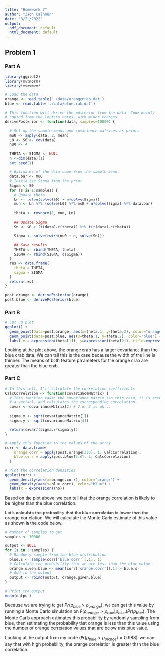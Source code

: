 ```yaml
---
title: "Homework 7"
author: "Zach Calhoun"
date: "3/21/2022"
output:
  pdf_document: default
  html_document: default
---
```


## Problem 1

### Part A
```r
library(ggplot2)
library(mvtnorm)
library(monomvn)
```

```r
# Load the data
orange <- read.table('./data/orangecrab.dat')
blue <- read.table('./data/bluecrab.dat')

# This function will derive the posterior from the data. Code mainly
# copied from the lecture notes, with minor changes.
derivePosterior <- function(data, samples=10000) {
  
  # Set up the sample means and covariance matrices as priors
  mu0 <- apply(data, 2, mean)
  L0 <- S0 <- cov(data)
  nu0 <- 4
  
  THETA <- SIGMA <- NULL
  n <-dim(data)[1]
  set.seed(1)
  
  # Estimates of the data come from the sample mean.
  data.bar <- mu0
  # Initialize Sigma from the prior
  Sigma <- S0
  for (s in 1:samples) {
    # Update theta
    Ln <- solve(solve(L0) + n*solve(Sigma))
    mun <- Ln %*% (solve(L0) %*% mu0 + n*solve(Sigma) %*% data.bar)
    
    theta <- rmvnorm(1, mun, Ln)
    
    ## Update Sigma
    Sn <- S0 + (t(data)-c(theta)) %*% t(t(data)-c(theta))
    
    Sigma <- solve(rwish(nu0 + n, solve(Sn)))
    
    ## Save results
    THETA <- rbind(THETA, theta)
    SIGMA <- rbind(SIGMA, c(Sigma))
  }
  res <- data.frame(
    theta = THETA,
    sigma = SIGMA
  )
  return(res)
}

post.orange <- derivePosterior(orange)
post.blue <- derivePosterior(blue)
```

### Part B
```r
# Set up plot
ggplot() +
  geom_point(data=post.orange, aes(x=theta.1, y=theta.2), color="orange") +
  geom_point(data=post.blue, aes(x=theta.1, y=theta.2), color="blue") +
  labs( x = expression(theta[1]), y=expression(theta[2]), title=expression(theta ~ "for orange and blue datasets"))

```

Looking at the plot above, the orange crab has a larger covariance than the blue crab data. We can tell this is the case because the width of the line is thinner. The means of both feature parameters for the orange crab are greater than the blue crab.

\newpage

### Part C
```r
# In this cell, I'll calculate the correlation coefficients
CalcCorrelation <- function(covarianceMatrix) {
  # This function takes the covariance matrix (in this case, it is actually
  # a vector), and calculates the corresponding correlation.
  covar <- covarianceMatrix[2] # 2 or 3 is ok...
  
  sigma.x <- sqrt(covarianceMatrix[1])
  sigma.y <- sqrt(covarianceMatrix[4])
  
  return(covar/(sigma.x*sigma.y))
}

# Apply this function to the values of the array
corr <- data.frame(
    orange.corr = apply(post.orange[3:6], 1, CalcCorrelation),
    blue.corr = apply(post.blue[3:6], 1, CalcCorrelation)
  )
```

```r
# Plot the correlation densities
ggplot(corr) +
  geom_density(aes(x=orange.corr), color="orange") +
  geom_density(aes(x=blue.corr), color="blue") +
  labs(x = expression(rho))
```
Based on the plot above, we can tell that the orange correlation is likely to be higher than the blue correlation.

\newpage
Let's calculate the probability that the blue correlation is lower than the orange correlation. We will calculate the Monte Carlo estimate of this value as shown in the code below.

```r
# Number of samples to get
samples <- 10000

output <- NULL
for (s in 1:samples) {
  # Randomly sample from the blue distribution
  blue.s <- sample(corr['blue.corr'][,1], 1)
  # Calculate the probability that we are less than the blue value
  orange.given.blue <- mean(corr['orange.corr'][,1] > blue.s)
  # Add to the output
  output <- rbind(output, orange.given.blue)
}

# Print the output
mean(output)
```

Because we are trying to get $Pr(\rho_{blue} > \rho_{orange})$, we can get this value by running a Monte Carlo simulation on $P(\rho_{orange} > \rho_{blue} | \rho_{blue})Pr(\rho_{blue})$. The Monte Carlo approach estimates this probability by randomly sampling from blue, then estimating the probability that orange is less than this value using the number of orange correlation values that are below this blue value.

Looking at the output from my code ($Pr(\rho_{blue} < \rho_{orange}) \approx 0.988$), we can say that with high probability, the orange correlation is greater than the blue correlation.
